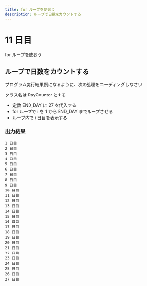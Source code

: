 ```yaml
---
title: for ループを使おう
description: ループで日数をカウントする
---
```


# 11 日目

for ループを使おう

## ループで日数をカウントする

プログラム実行結果例になるように、次の処理をコーディングしなさい

クラス名は DayCounter とする

- 定数 END_DAY に 27 を代入する
- for ループで i を 1 から END_DAY までループさせる
- ループ内で i 日目を表示する

### 出力結果

```
1 日目 
2 日目
3 日目
4 日目
5 日目
6 日目
7 日目
8 日目
9 日目
10 日目
11 日目
12 日目
13 日目
14 日目
15 日目
16 日目
17 日目
18 日目
19 日目 
20 日目
21 日目
22 日目
23 日目
24 日目
25 日目
26 日目
27 日目
```

